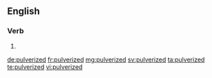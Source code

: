 ==English==

===Verb===
{{head|en|verb form}}

# {{en-past of|pulverize}}

[[de:pulverized]]
[[fr:pulverized]]
[[mg:pulverized]]
[[sv:pulverized]]
[[ta:pulverized]]
[[te:pulverized]]
[[vi:pulverized]]